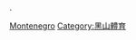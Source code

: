 {{noteTA
|1=zh-hans:黑山;zh-hk:黑山;zh-tw:蒙特內哥羅;
}}
{{Commons cat|Association football in Montenegro}}.


[[Category:歐洲各國足球|Montenegro]]
[[Category:黑山體育|Category:黑山體育]]
